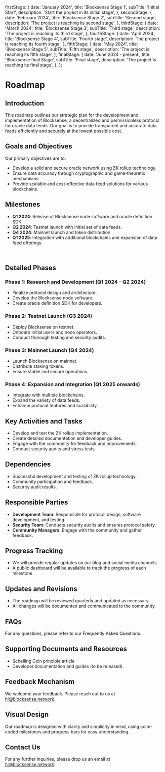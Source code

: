 
  firstStage: {
    date: 'January 2024',
    title: 'Blocksense Stage 1',
    subTitle: 'Initial Start',
    description: 'Start the project in its initial stage',
  },
  secondStage: {
    date: 'February 2024',
    title: 'Blocksense Stage 2',
    subTitle: 'Second stage',
    description: 'The project is reaching its second stage',
  },
  thirdStage: {
    date: 'March 2024',
    title: 'Blocksense Stage 3',
    subTitle: 'Third stage',
    description: 'The project is reaching its third stage',
  },
  fourthStage: {
    date: 'April 2024',
    title: 'Blocksense Stage 4',
    subTitle: 'Fourth stage',
    description: 'The project is reaching its fourth stage',
  },
  fifthStage: {
    date: 'May 2024',
    title: 'Blocksense Stage 5',
    subTitle: 'Fifth stage',
    description: 'The project is reaching its fifth stage',
  },
  finalStage: {
    date: 'June 2024 - present',
    title: 'Blocksense final Stage',
    subTitle: 'Final stage',
    description: 'The project is reaching its final stage',
  },
};

# Roadmap

## Introduction
This roadmap outlines our strategic plan for the development and implementation of Blocksense, a decentralized and permissionless protocol for oracle data feeds. Our goal is to provide transparent and accurate data feeds efficiently and securely at the lowest possible cost.

## Goals and Objectives
Our primary objectives are to:
- Develop a solid and secure oracle network using ZK rollup technology.
- Ensure data accuracy through cryptographic and game-theoretic mechanisms.
- Provide scalable and cost-effective data feed solutions for various blockchains.

## Milestones
- **Q1 2024**: Release of Blocksense node software and oracle definition SDK.
- **Q2 2024**: Testnet launch with initial set of data feeds.
- **Q4 2024**: Mainnet launch and token distribution.
- **Q1 2025**: Integration with additional blockchains and expansion of data feed offerings.

&nbsp;
<RoadMap roadMapConfig={roadMapConfig}/>
&nbsp;

## Detailed Phases
### Phase 1: Research and Development (Q1 2024 - Q2 2024)
- Finalize protocol design and architecture.
- Develop the Blocksense node software.
- Create oracle definition SDK for developers.

### Phase 2: Testnet Launch (Q3 2024)
- Deploy Blocksense on testnet.
- Onboard initial users and node operators.
- Conduct thorough testing and security audits.

### Phase 3: Mainnet Launch (Q4 2024)
- Launch Blocksense on mainnet.
- Distribute staking tokens.
- Ensure stable and secure operations.

### Phase 4: Expansion and Integration (Q1 2025 onwards)
- Integrate with multiple blockchains.
- Expand the variety of data feeds.
- Enhance protocol features and scalability.

## Key Activities and Tasks
- Develop and test the ZK rollup implementation.
- Create detailed documentation and developer guides.
- Engage with the community for feedback and improvements.
- Conduct security audits and stress tests.

## Dependencies
- Successful development and testing of ZK rollup technology.
- Community participation and feedback.
- Security audit results.

## Responsible Parties
- **Development Team**: Responsible for protocol design, software development, and testing.
- **Security Team**: Conducts security audits and ensures protocol safety.
- **Community Managers**: Engage with the community and gather feedback.

## Progress Tracking
- We will provide regular updates on our blog and social media channels.
- A public dashboard will be available to track the progress of each milestone.

## Updates and Revisions
- The roadmap will be reviewed quarterly and updated as necessary.
- All changes will be documented and communicated to the community.

## FAQs
For any questions, please refer to our Frequently Asked Questions.

## Supporting Documents and Resources
- Schelling Coin principle article
- Developer documentation and guides (to be released).

## Feedback Mechanism
We welcome your feedback. Please reach out to us at [hi@blocksense.network](mailto:hi@blocksense.network).

## Visual Design
Our roadmap is designed with clarity and simplicity in mind, using color-coded milestones and progress bars for easy understanding.

## Contact Us
For any further inquiries, please drop us an email at [hi@blocksense.network](mailto:hi@blocksense.network).
